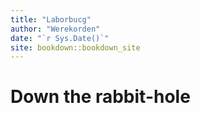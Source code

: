 ```yaml
--- 
title: "Laborbucg"
author: "Werekorden"
date: "`r Sys.Date()`"
site: bookdown::bookdown_site
---
```


# Down the rabbit-hole

